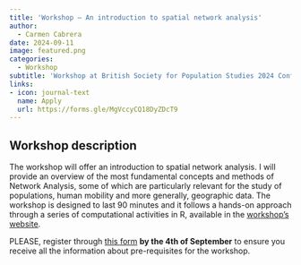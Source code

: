 ```yaml
---
title: 'Workshop – An introduction to spatial network analysis'
author: 
  - Carmen Cabrera
date: 2024-09-11
image: featured.png
categories:
  - Workshop
subtitle: 'Workshop at British Society for Population Studies 2024 Conference'
links:
- icon: journal-text
  name: Apply
  url: https://forms.gle/MgVccyCQ18DyZDcT9
---
```


## Workshop description

The workshop will offer an introduction to spatial network analysis. I will provide an overview of the most fundamental concepts and methods of Network Analysis, some of which are particularly relevant for the study of populations, human mobility and more generally, geographic data. The workshop is designed to last 90 minutes and it follows a hands-on approach through a series of computational activities in R, available in the [workshop's website](https://crmnca.github.io/nets4gis/).

PLEASE, register through [this form](https://forms.gle/MgVccyCQ18DyZDcT9) **by the 4th of September** to ensure you receive all the information about pre-requisites for the workshop.

